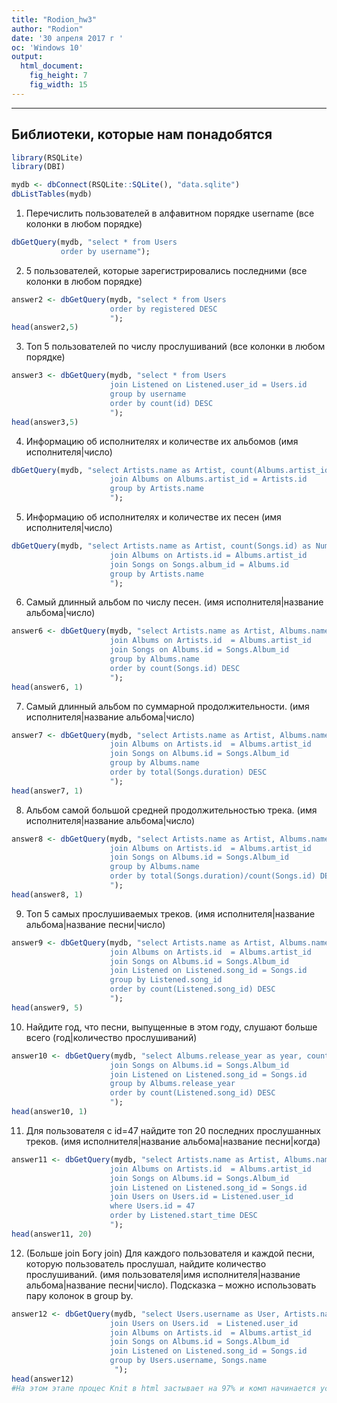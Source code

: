---
title: "Rodion_hw3"
author: "Rodion"
date: '30 апреля 2017 г '
oc: 'Windows 10'
output: 
  html_document: 
    fig_height: 7
    fig_width: 15
---

---
## Библиотеки, которые нам понадобятся
```{r libs, warning=F, message=F}
library(RSQLite)
library(DBI)
```


```{r read_data}
mydb <- dbConnect(RSQLite::SQLite(), "data.sqlite")
dbListTables(mydb)
```




1. Перечислить пользователей в алфавитном порядке username (все колонки в любом порядке)

```{r answer1}

dbGetQuery(mydb, "select * from Users
           order by username");

```

2. 5 пользователей, которые зарегистрировались последними (все колонки в любом порядке)
```{r answer2}
answer2 <- dbGetQuery(mydb, "select * from Users
                      order by registered DESC
                      ");
head(answer2,5)
```

3. Топ 5 пользователей по числу прослушиваний (все колонки в любом порядке)
```{r answer3}
answer3 <- dbGetQuery(mydb, "select * from Users
                      join Listened on Listened.user_id = Users.id
                      group by username
                      order by count(id) DESC
                      ");
head(answer3,5)

```



4. Информацию об исполнителях и количестве их альбомов (имя исполнителя|число)
```{r answer4}


dbGetQuery(mydb, "select Artists.name as Artist, count(Albums.artist_id) as Number_of_albums from Artists
                      join Albums on Albums.artist_id = Artists.id
                      group by Artists.name
                      ");

```

5. Информацию об исполнителях и количестве их песен (имя исполнителя|число)
```{r answer5}
dbGetQuery(mydb, "select Artists.name as Artist, count(Songs.id) as Number_of_songs from Artists
                      join Albums on Artists.id = Albums.artist_id 
                      join Songs on Songs.album_id = Albums.id  
                      group by Artists.name
                      ");
```



6. Самый длинный альбом по числу песен. (имя исполнителя|название альбома|число)
```{r answer6}
answer6 <- dbGetQuery(mydb, "select Artists.name as Artist, Albums.name as Album, count(Songs.id) as Number_of_songs from Artists
                      join Albums on Artists.id  = Albums.artist_id 
                      join Songs on Albums.id = Songs.Album_id 
                      group by Albums.name
                      order by count(Songs.id) DESC
                      ");
head(answer6, 1)
```


7. Самый длинный альбом по суммарной продолжительности. (имя исполнителя|название альбома|число)
```{r answer7}
answer7 <- dbGetQuery(mydb, "select Artists.name as Artist, Albums.name as Album, total(Songs.duration) as Album_length from Artists
                      join Albums on Artists.id  = Albums.artist_id 
                      join Songs on Albums.id = Songs.Album_id 
                      group by Albums.name
                      order by total(Songs.duration) DESC
                      ");
head(answer7, 1)
```

8. Альбом самой большой средней продолжительностью трека. (имя исполнителя|название альбома|число)
```{r answer8}
answer8 <- dbGetQuery(mydb, "select Artists.name as Artist, Albums.name as Album, total(Songs.duration)/count(Songs.id) as Mean_song_duration from Artists
                      join Albums on Artists.id  = Albums.artist_id 
                      join Songs on Albums.id = Songs.Album_id 
                      group by Albums.name
                      order by total(Songs.duration)/count(Songs.id) DESC
                      ");
head(answer8, 1)
```

9. Топ 5 самых прослушиваемых треков. (имя исполнителя|название альбома|название песни|число)
```{r answer9}
answer9 <- dbGetQuery(mydb, "select Artists.name as Artist, Albums.name as Album, Songs.name as Song, count(Listened.song_id) as Scrobbled from Artists
                      join Albums on Artists.id  = Albums.artist_id 
                      join Songs on Albums.id = Songs.Album_id 
                      join Listened on Listened.song_id = Songs.id
                      group by Listened.song_id
                      order by count(Listened.song_id) DESC
                      ");
head(answer9, 5)
```

10. Найдите год, что песни, выпущенные в этом году, слушают больше всего (год|количество прослушиваний)
```{r answer10}
answer10 <- dbGetQuery(mydb, "select Albums.release_year as year, count(Listened.song_id) as Scrobbled from Albums
                      join Songs on Albums.id = Songs.Album_id 
                      join Listened on Listened.song_id = Songs.id
                      group by Albums.release_year
                      order by count(Listened.song_id) DESC
                      ");
head(answer10, 1)

```

11. Для пользователя с id=47 найдите топ 20 последних прослушанных треков. (имя исполнителя|название альбома|название песни|когда)
```{r answer11}
answer11 <- dbGetQuery(mydb, "select Artists.name as Artist, Albums.name as Album, Songs.name as Song, Listened.start_time as When_it_was_scrobbled from Artists
                      join Albums on Artists.id  = Albums.artist_id 
                      join Songs on Albums.id = Songs.Album_id 
                      join Listened on Listened.song_id = Songs.id
                      join Users on Users.id = Listened.user_id
                      where Users.id = 47
                      order by Listened.start_time DESC
                      ");
head(answer11, 20)
```

12. (Больше join Богу join) Для каждого пользователя и каждой песни, которую пользователь прослушал, найдите количество прослушиваний. (имя пользователя|имя исполнителя|название альбома|название песни|число). Подсказка – можно использовать пару колонок в group by.
```{r answer12}
answer12 <- dbGetQuery(mydb, "select Users.username as User, Artists.name as Artist, Albums.name as Album, Songs.name as Song, count(Listened.song_id) as Scrobbled from Artists
                      join Users on Users.id  = Listened.user_id
                      join Albums on Artists.id  = Albums.artist_id 
                      join Songs on Albums.id = Songs.Album_id 
                      join Listened on Listened.song_id = Songs.id
                      group by Users.username, Songs.name
                       ");
head(answer12)
#На этом этапе процес Knit в html застывает на 97% и комп начинается усиленно работать...Поэтому я сделал head(answer12)
```

